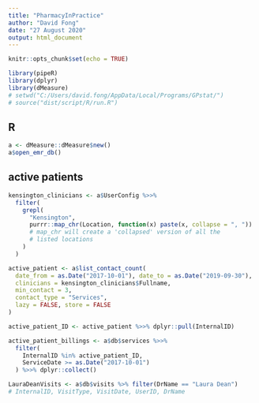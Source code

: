 ```yaml
---
title: "PharmacyInPractice"
author: "David Fong"
date: "27 August 2020"
output: html_document
---
```


```r
knitr::opts_chunk$set(echo = TRUE)

library(pipeR)
library(dplyr)
library(dMeasure)
# setwd("C:/Users/david.fong/AppData/Local/Programs/GPstat/")
# source("dist/script/R/run.R")
```

## R 

```r
a <- dMeasure::dMeasure$new()
a$open_emr_db()
```

## active patients

```r
kensington_clinicians <- a$UserConfig %>>%
  filter(
    grepl(
      "Kensington",
      purrr::map_chr(Location, function(x) paste(x, collapse = ", "))
      # map_chr will create a 'collapsed' version of all the
      # listed locations
    )
  )

active_patient <- a$list_contact_count(
  date_from = as.Date("2017-10-01"), date_to = as.Date("2019-09-30"),
  clinicians = kensington_clinicians$Fullname,
  min_contact = 3,
  contact_type = "Services",
  lazy = FALSE, store = FALSE
)

active_patient_ID <- active_patient %>>% dplyr::pull(InternalID)

active_patient_billings <- a$db$services %>>%
  filter(
    InternalID %in% active_patient_ID,
    ServiceDate >= as.Date("2017-10-01")
  ) %>>% dplyr::collect()
```

```r
LauraDeanVisits <- a$db$visits %>% filter(DrName == "Laura Dean")
# InternalID, VisitType, VisitDate, UserID, DrName
```

